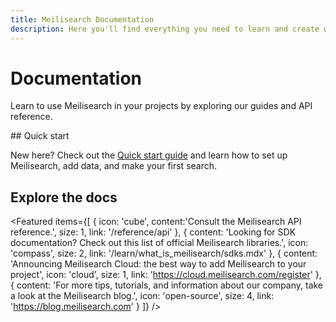```yaml
---
title: Meilisearch Documentation
description: Here you'll find everything you need to learn and create with our lightning fast search engine.
---
```


# Documentation

Learn to use Meilisearch in your projects by exploring our guides and API reference.

<Capsule>
  ## Quick start

  New here? Check out the [Quick start guide](/learn/getting_started/quick_start.mdx) and learn how to set up Meilisearch, add data, and make your first search.
</Capsule>

<h2 className="text-5xl">Explore the docs</h2>

<Featured items={[
  {
    icon: 'cube',
    content:'Consult the Meilisearch API reference.',
    size: 1,
    link: '/reference/api'
  },
  {
    content: 'Looking for SDK documentation? Check out this list of official Meilisearch libraries.',
    icon: 'compass',
    size: 2,
    link: '/learn/what_is_meilisearch/sdks.mdx'
  },
  {
    content: 'Announcing Meilisearch Cloud: the best way to add Meilisearch to your project',
    icon: 'cloud',
    size: 1,
    link: 'https://cloud.meilisearch.com/register'
  },
  {
    content:
      'For more tips, tutorials, and information about our company, take a look at the Meilisearch blog.',
    icon: 'open-source',
    size: 4,
    link: 'https://blog.meilisearch.com'
  }
]} />
